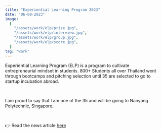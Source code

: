 ```yaml
---
title: "Experiential Learning Program 2023"
date: "06-08-2023"
image:
  [
    "/assets/work/elp/prize.jpg",
    "/assets/work/elp/interview.jpg",
    "/assets/work/elp/group.jpg",
    "/assets/work/elp/score.jpg",
  ]
tag: "work"
---
```


Experiential Learning Program (ELP) is a program to cultivate entrepreneurial mindset
in students. 800+ Students all over Thailand went through bootcamps and pitching selection
until 35 are selected to go to startup incubation abroad.

&nbsp;

I am proud to say that I am one of the 35 and will be going to Nanyang Polytechnic, Singapore.

&nbsp;

👉 Read the news article [here](https://mgronline.com/science/detail/9660000070754)

